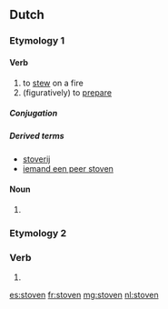 ==Dutch==

===Etymology 1===

====Verb====
{{nl-verb|wk-d}}

# to [[stew]] on a fire
# (figuratively) to [[prepare]]

=====Conjugation=====
{{nl-conj-wk|stoof|stove}}

=====Derived terms=====
* [[stoverij]]
* [[iemand een peer stoven]]

====Noun====
{{head|nl}}

# {{nl-noun-form|pl=1|stoof}}

===Etymology 2===

===Verb===
{{head|nl}}

# {{nl-verb-form|n=pl|t=past|m=ind+subj|stuiven}}

[[es:stoven]]
[[fr:stoven]]
[[mg:stoven]]
[[nl:stoven]]